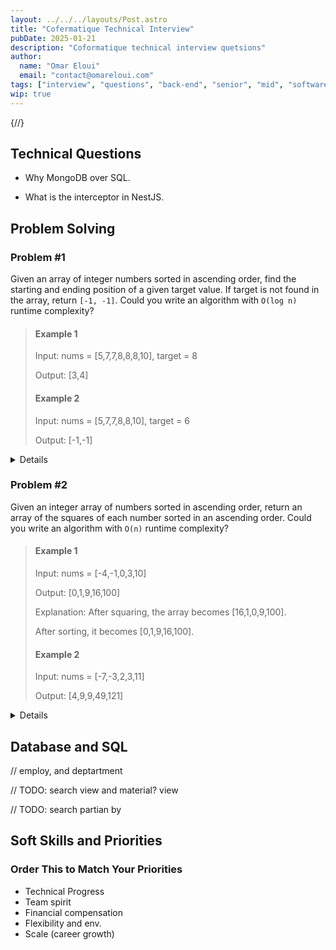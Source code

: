 ```yaml
---
layout: ../../../layouts/Post.astro
title: "Cofermatique Technical Interview"
pubDate: 2025-01-21
description: "Coformatique technical interview quetsions"
author:
  name: "Omar Eloui"
  email: "contact@omareloui.com"
tags: ["interview", "questions", "back-end", "senior", "mid", "software engineer", "database design", "problem solving"]
wip: true
---
```


{/*<!-- markdownlint-disable MD033 MD024 -->*/}


## Technical Questions

- Why MongoDB over SQL.

- What is the interceptor in NestJS.

## Problem Solving

### Problem #1

Given an array of integer numbers sorted in ascending order, find the starting
and ending position of a given target value. If target is not found in the
array, return `[-1, -1]`. Could you write an algorithm with `O(log n)` runtime
complexity?

> #### Example 1
>
> Input: nums = [5,7,7,8,8,8,10], target = 8
>
> Output: [3,4]
>
> #### Example 2
>
> Input: nums = [5,7,7,8,8,10], target = 6
>
> Output: [-1,-1]

<Details summary="Show answer">

Binary search the required int. Then move from there, move to the right of
found element until you find a diff int. Then do the same for the left.

</Details>

### Problem #2

Given an integer array of numbers sorted in ascending order, return an array of
the squares of each number sorted in an ascending order. Could you write an
algorithm with `O(n)` runtime complexity?

> #### Example 1
>
> Input: nums = [-4,-1,0,3,10]
>
> Output: [0,1,9,16,100]
>
> Explanation: After squaring, the array becomes [16,1,0,9,100].
>
> After sorting, it becomes [0,1,9,16,100].
>
> #### Example 2
>
> Input: nums = [-7,-3,2,3,11]
>
> Output: [4,9,9,49,121]

<Details>

The negative numbers will always be first. Square the negative numbers and
store the result in a new array until you reach a zero or a positive number.
This will we'll have the squared numbers in reverse order.

> Input: nums = [-4,-1,0,3,10]
>
> Squared Negative Numbers Array: [16,1]

Then we'll do something like in *Merge Sort*. We'll have a pointer that starts
form the end of the squared negative numbers array. With each positive number
we'll check if the current value of the pointer is less than the square of the
current number. If so, add it first and then add the square of the positive
number.

```plaintext
one iteration after setting the negative numbers:

Input: nums = [-5,-1,0,3,10]
                     ^
Squared Negative Numbers Array: [16,1]
                                    ^
Result: [0]

---

One iteration after:

Input: nums = [-5,-1,0,3,10]
                       ^
Squared Negative Numbers Array: [16,1]
                                    ^
Result: [0,1,9]

---

One iteration after:

Input: nums = [-5,-1,0,3,10]
                         ^
Squared Negative Numbers Array: [16,1]
                                 ^
Result: [0,1,9,10,16]
```

</Details>

## Database and SQL

// employ, and deptartment

// TODO: search view and material? view

// TODO: search partian by

## Soft Skills and Priorities

### Order This to Match Your Priorities

- Technical Progress
- Team spirit
- Financial compensation
- Flexibility and env.
- Scale (career growth)
